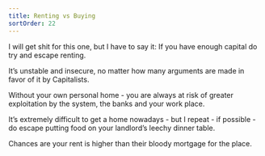 ```yaml
---
title: Renting vs Buying
sortOrder: 22
---
```


I will get shit for this one, but I have to say it: If you have enough capital do try and escape renting.

It’s unstable and insecure, no matter how many arguments are made in favor of it by
Capitalists.

Without your own personal home - you are always at risk of greater exploitation by the system,
the banks and your work place.

It’s extremely difficult to get a home nowadays - but I repeat - if possible - do escape putting
food on your landlord’s leechy dinner table.

Chances are your rent is higher than their bloody mortgage for the place.